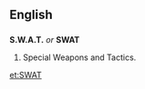 ==English==
==={{Acronym}}===
'''S.W.A.T.''' ''or'' '''SWAT'''

# Special Weapons and Tactics.
<!--disputed: see Wikipedia # Special Weapons Attack Team.-->
{{wikipedia}}

[[et:SWAT]]